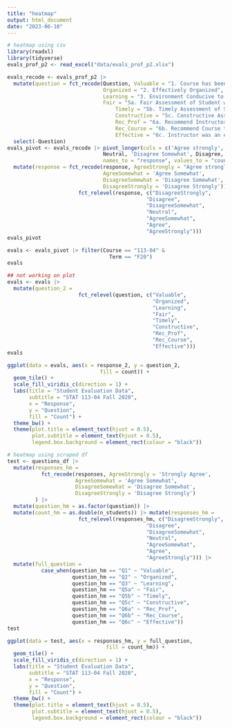```yaml
---
title: "heatmap"
output: html_document
date: "2023-06-10"
---
```

```r
# heatmap using csv 
library(readxl)
library(tidyverse)
evals_prof_p2 <- read_excel("data/evals_prof_p2.xlsx")

evals_recode <- evals_prof_p2 |> 
  mutate(question = fct_recode(Question, Valuable = "1. Course has been a valuable educational experience",
                               Organized = "2. Effectively Organized",
                               Learning = "3. Environment Conducive to Learning",
                               Fair = "5a. Fair Assessment of Student work",
                                   Timely = "5b. Timely Assessment of Student Work",
                                   Constructive = "5c. Constructive Assessment of Student Work",
                                   Rec_Prof = "6a. Recommend Instructor to another student",
                                   Rec_Course = "6b. Recommend Course to another student",
                                   Effective = "6c. Instructor was an effective teacher")) |> select(Term, Course, question, everything()) |>
  select(-Question)
evals_pivot <- evals_recode |> pivot_longer(cols = c('Agree strongly', Agree, 'Agree Somewhat', 
                               Neutral, 'Disagree Somewhat', Disagree, 'Disagree Strongly'),
                               names_to = "response", values_to = "count") |>
  mutate(response = fct_recode(response, AgreeStrongly = "Agree strongly",
                               AgreeSomewhat = 'Agree Somewhat',
                               DisagreeSomewhat = 'Disagree Somewhat',
                               DisagreeStrongly = 'Disagree Strongly')) |> mutate(response_2 = 
                       fct_relevel(response, c("DisagreeStrongly",
                                             "Disagree",
                                             "DisagreeSomewhat",
                                             "Neutral",
                                             "AgreeSomewhat",
                                             "Agree",
                                             "AgreeStrongly")))
evals_pivot

evals <- evals_pivot |> filter(Course == "113-04" &
                                 Term == "F20") 
evals
```

```r
## not working on plot 
evals <- evals |> 
  mutate(question_2 = 
                       fct_relevel(question, c("Valuable",
                                               "Organized",
                                               "Learning",
                                               "Fair",
                                               "Timely",
                                               "Constructive",
                                               "Rec_Prof",
                                               "Rec_Course",
                                               "Effective")))
evals

ggplot(data = evals, aes(x = response_2, y = question_2,
                              fill = count)) +
  geom_tile() +
  scale_fill_viridis_c(direction = 1) +
  labs(title = "Student Evaluation Data",
       subtitle = "STAT 113-04 Fall 2020",
       x = "Response",
       y = "Question",
       fill = "Count") +
  theme_bw() +
  theme(plot.title = element_text(hjust = 0.5),
        plot.subtitle = element_text(hjust = 0.5),
        legend.box.background = element_rect(colour = "black")) 
```

```r
# heatmap using scraped df 
test <- questions_df |>
  mutate(responses_hm = 
           fct_recode(responses, AgreeStrongly = 'Strongly Agree',
                      AgreeSomewhat = 'Agree Somewhat',
                      DisagreeSomewhat = 'Disagree Somewhat',
                      DisagreeStrongly = 'Disagree Strongly')
         ) |>
  mutate(question_hm = as.factor(question)) |>
  mutate(count_hm = as.double(n_students)) |> mutate(responses_hm = 
                       fct_relevel(responses_hm, c("DisagreeStrongly",
                                             "Disagree",
                                             "DisagreeSomewhat",
                                             "Neutral",
                                             "AgreeSomewhat",
                                             "Agree",
                                             "AgreeStrongly"))) |>
  mutate(full_question = 
           case_when(question_hm == "Q1" ~ "Valuable",
                     question_hm == "Q2" ~ "Organized",
                     question_hm == "Q3" ~ "Learning",
                     question_hm == "Q5a" ~ "Fair",
                     question_hm == "Q5b" ~ "Timely",
                     question_hm == "Q5c" ~ "Constructive",
                     question_hm == "Q6a" ~ "Rec_Prof",
                     question_hm == "Q6b" ~ "Rec_Course",
                     question_hm == "Q6c" ~ "Effective"))
test  

ggplot(data = test, aes(x = responses_hm, y = full_question,
                                fill = count_hm)) +
  geom_tile() +
  scale_fill_viridis_c(direction = 1) +
  labs(title = "Student Evaluation Data",
       subtitle = "STAT 113-04 Fall 2020",
       x = "Response",
       y = "Question",
       fill = "Count") +
  theme_bw() +
  theme(plot.title = element_text(hjust = 0.5),
        plot.subtitle = element_text(hjust = 0.5),
        legend.box.background = element_rect(colour = "black")) 
```

